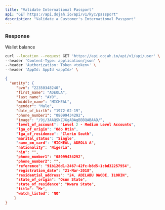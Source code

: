 ```yaml
---
title: "Validate International Passport"
api: "GET https://api.dojah.io/api/v1/kyc/passport"
description: "Validate a Customer's International Passport"
---
```



### Response

<ResponseField name="wallet_balance" type="string">
    Wallet balance 
</ResponseField>

<RequestExample>

```bash Example Request
curl --location --request GET 'https://api.dojah.io/api/v1/api/user' \
--header 'Content-Type: application/json' \
--header 'Authorization: Token <token>' \
--header 'AppId: AppId <appId>' \

```

</RequestExample>

<ResponseExample>

```json Response
{
  "entity": {
     "bvn": "22350348240",
     "first_name": "ADEOLA",
     "last_name": "AYO",
     "middle_name": "MICHEAL",
     "gender": "Male",
     "date_of_birth": "1972-02-19",
     "phone_number1": "08099434292",
     "image": "/9j/3AAQSkZJGgABAgBBBQABAAD/“,
     "level_of_account": "Level 2 - Medium Level Accounts",
     "lga_of_origin": "Odo Otin",
     "lga_of_residence": "Ilorin South",
     "marital_status": "Single",
     "name_on_card": "MICHEAL, ADEOLA A",
     "nationality": "Nigeria",
     "nin": "",
     "phone_number1": "08099434292",
     "phone_number2": "",
     "reference": "91b126d1-2467-42fc-b8d5-1cbd32257954",
     "registration_date": "21-Mar-2018",
     "residential_address": "24, ADELABU OWODE, ILORIN",
     "state_of_origin": "Osun State",
     "state_of_residence": "Kwara State",
     "title": "Mr",
     "watch_listed": "NO"
    }
}




```

</ResponseExample>
